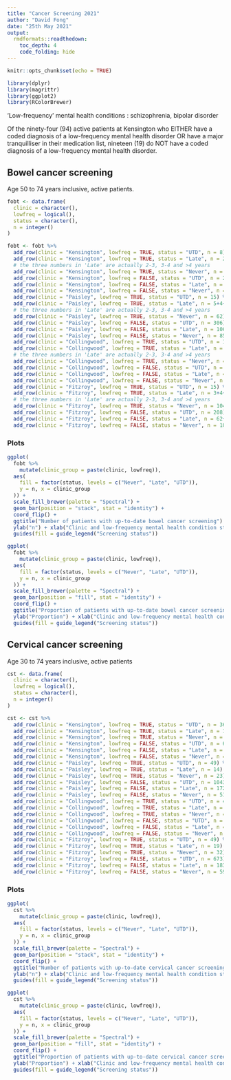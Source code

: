 ```yaml
---
title: "Cancer Screening 2021"
author: "David Fong"
date: "25th May 2021"
output:
  rmdformats::readthedown:
    toc_depth: 4
    code_folding: hide
---
```


```r
knitr::opts_chunk$set(echo = TRUE)
```

```r
library(dplyr)
library(magrittr)
library(ggplot2)
library(RColorBrewer)
```

'Low-frequency' mental health conditions : schizophrenia, bipolar disorder

Of the ninety-four (94) active patients at Kensington who EITHER have a coded
diagnosis of a low-frequency mental health disorder OR have a major tranquilliser
in their medication list, nineteen (19) do NOT have a coded diagnosis of a
low-frequency mental health disorder.

## Bowel cancer screening

Age 50 to 74 years inclusive, active patients.


```r
fobt <- data.frame(
  clinic = character(),
  lowfreq = logical(),
  status = character(),
  n = integer()
)

fobt <- fobt %>%
  add_row(clinic = "Kensington", lowfreq = TRUE, status = "UTD", n = 8) %>%
  add_row(clinic = "Kensington", lowfreq = TRUE, status = "Late", n = 2+3+9) %>%
  # the three numbers in 'Late' are actually 2-3, 3-4 and >4 years
  add_row(clinic = "Kensington", lowfreq = TRUE, status = "Never", n = 62) %>%
  add_row(clinic = "Kensington", lowfreq = FALSE, status = "UTD", n = 204) %>%
  add_row(clinic = "Kensington", lowfreq = FALSE, status = "Late", n = 61+22+85) %>%
  add_row(clinic = "Kensington", lowfreq = FALSE, status = "Never", n = 610) %>%
  add_row(clinic = "Paisley", lowfreq = TRUE, status = "UTD", n = 15) %>%
  add_row(clinic = "Paisley", lowfreq = TRUE, status = "Late", n = 5+4+7) %>%
  # the three numbers in 'Late' are actually 2-3, 3-4 and >4 years
  add_row(clinic = "Paisley", lowfreq = TRUE, status = "Never", n = 62) %>%
  add_row(clinic = "Paisley", lowfreq = FALSE, status = "UTD", n = 306) %>%
  add_row(clinic = "Paisley", lowfreq = FALSE, status = "Late", n = 106+46+126) %>%
  add_row(clinic = "Paisley", lowfreq = FALSE, status = "Never", n = 857) %>%
  add_row(clinic = "Collingwood", lowfreq = TRUE, status = "UTD", n = 15) %>%
  add_row(clinic = "Collingwood", lowfreq = TRUE, status = "Late", n = 3+7+8) %>%
  # the three numbers in 'Late' are actually 2-3, 3-4 and >4 years
  add_row(clinic = "Collingwood", lowfreq = TRUE, status = "Never", n = 92) %>%
  add_row(clinic = "Collingwood", lowfreq = FALSE, status = "UTD", n = 282) %>%
  add_row(clinic = "Collingwood", lowfreq = FALSE, status = "Late", n = 74+51+120) %>%
  add_row(clinic = "Collingwood", lowfreq = FALSE, status = "Never", n = 1338) %>%
  add_row(clinic = "Fitzroy", lowfreq = TRUE, status = "UTD", n = 15) %>%
  add_row(clinic = "Fitzroy", lowfreq = TRUE, status = "Late", n = 3+4+7) %>%
  # the three numbers in 'Late' are actually 2-3, 3-4 and >4 years
  add_row(clinic = "Fitzroy", lowfreq = TRUE, status = "Never", n = 104) %>%
  add_row(clinic = "Fitzroy", lowfreq = FALSE, status = "UTD", n = 208) %>%
  add_row(clinic = "Fitzroy", lowfreq = FALSE, status = "Late", n = 62+39+78) %>%
  add_row(clinic = "Fitzroy", lowfreq = FALSE, status = "Never", n = 1042)
```

### Plots

```r
ggplot(
  fobt %>%
    mutate(clinic_group = paste(clinic, lowfreq)),
  aes(
    fill = factor(status, levels = c("Never", "Late", "UTD")),
    y = n, x = clinic_group
  )) +
  scale_fill_brewer(palette = "Spectral") +
  geom_bar(position = "stack", stat = "identity") +
  coord_flip() + 
  ggtitle("Number of patients with up-to-date bowel cancer screening") +
  ylab("n") + xlab("Clinic and low-frequency mental health condition status") +
  guides(fill = guide_legend("Screening status"))

```

```r
ggplot(
  fobt %>%
    mutate(clinic_group = paste(clinic, lowfreq)),
  aes(
    fill = factor(status, levels = c("Never", "Late", "UTD")),
    y = n, x = clinic_group
  )) +
  scale_fill_brewer(palette = "Spectral") +
  geom_bar(position = "fill", stat = "identity") +
  coord_flip() + 
  ggtitle("Proportion of patients with up-to-date bowel cancer screening") +
  ylab("Proportion") + xlab("Clinic and low-frequency mental health condition status") +
  guides(fill = guide_legend("Screening status"))

```

## Cervical cancer screening

Age 30 to 74 years inclusive, active patients

```r
cst <- data.frame(
  clinic = character(),
  lowfreq = logical(),
  status = character(),
  n = integer()
)

cst <- cst %>%
  add_row(clinic = "Kensington", lowfreq = TRUE, status = "UTD", n = 36) %>%
  add_row(clinic = "Kensington", lowfreq = TRUE, status = "Late", n = 11) %>%
  add_row(clinic = "Kensington", lowfreq = TRUE, status = "Never", n = 14) %>%
  add_row(clinic = "Kensington", lowfreq = FALSE, status = "UTD", n = 692) %>%
  add_row(clinic = "Kensington", lowfreq = FALSE, status = "Late", n = 117) %>%
  add_row(clinic = "Kensington", lowfreq = FALSE, status = "Never", n = 254) %>%
  add_row(clinic = "Paisley", lowfreq = TRUE, status = "UTD", n = 49) %>%
  add_row(clinic = "Paisley", lowfreq = TRUE, status = "Late", n = 14) %>%
  add_row(clinic = "Paisley", lowfreq = TRUE, status = "Never", n = 23) %>%
  add_row(clinic = "Paisley", lowfreq = FALSE, status = "UTD", n = 1043) %>%
  add_row(clinic = "Paisley", lowfreq = FALSE, status = "Late", n = 172) %>%
  add_row(clinic = "Paisley", lowfreq = FALSE, status = "Never", n = 517) %>%
  add_row(clinic = "Collingwood", lowfreq = TRUE, status = "UTD", n = 47) %>%
  add_row(clinic = "Collingwood", lowfreq = TRUE, status = "Late", n = 19) %>%
  add_row(clinic = "Collingwood", lowfreq = TRUE, status = "Never", n = 33) %>%
  add_row(clinic = "Collingwood", lowfreq = FALSE, status = "UTD", n = 840) %>%
  add_row(clinic = "Collingwood", lowfreq = FALSE, status = "Late", n = 218) %>%
  add_row(clinic = "Collingwood", lowfreq = FALSE, status = "Never", n = 1399) %>%
  add_row(clinic = "Fitzroy", lowfreq = TRUE, status = "UTD", n = 49) %>%
  add_row(clinic = "Fitzroy", lowfreq = TRUE, status = "Late", n = 19) %>%
  add_row(clinic = "Fitzroy", lowfreq = TRUE, status = "Never", n = 32) %>%
  add_row(clinic = "Fitzroy", lowfreq = FALSE, status = "UTD", n = 673) %>%
  add_row(clinic = "Fitzroy", lowfreq = FALSE, status = "Late", n = 183) %>%
  add_row(clinic = "Fitzroy", lowfreq = FALSE, status = "Never", n = 597)
```

### Plots

```r
ggplot(
  cst %>%
    mutate(clinic_group = paste(clinic, lowfreq)),
  aes(
    fill = factor(status, levels = c("Never", "Late", "UTD")),
    y = n, x = clinic_group
  )) +
  scale_fill_brewer(palette = "Spectral") +
  geom_bar(position = "stack", stat = "identity") +
  coord_flip() + 
  ggtitle("Number of patients with up-to-date cervical cancer screening") +
  ylab("n") + xlab("Clinic and low-frequency mental health condition status") +
  guides(fill = guide_legend("Screening status"))

```

```r
ggplot(
  cst %>%
    mutate(clinic_group = paste(clinic, lowfreq)),
  aes(
    fill = factor(status, levels = c("Never", "Late", "UTD")),
    y = n, x = clinic_group
  )) +
  scale_fill_brewer(palette = "Spectral") +
  geom_bar(position = "fill", stat = "identity") +
  coord_flip() + 
  ggtitle("Proportion of patients with up-to-date cervical cancer screening") +
  ylab("Proportion") + xlab("Clinic and low-frequency mental health condition status") +
  guides(fill = guide_legend("Screening status"))

```